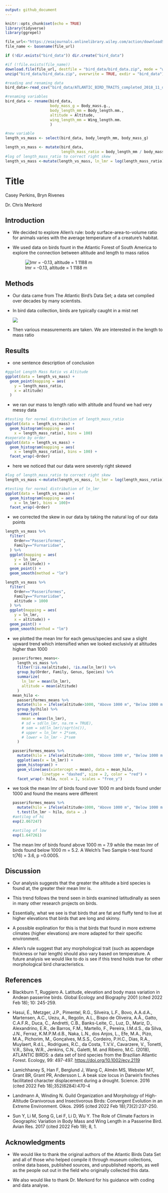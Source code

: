 ```yaml
---
output: github_document
---
```


```r
knitr::opts_chunk$set(echo = TRUE)
library(tidyverse)
library(ggrepel)

file_url<-"https://esajournals.onlinelibrary.wiley.com/action/downloadSupplement?doi=10.1002%2Fecy.2647&file=ecy2647-sup-0001-DataS1.zip"
file_name <- basename(file_url)

if (!dir.exists("bird_data")) dir.create("bird_data")

#if (!file.exists(file_name))
download.file(file_url, destfile = "bird_data/bird_data.zip", mode = "wb")
unzip("bird_data/bird_data.zip", overwrite = TRUE, exdir = "bird_data")

#reading and renaming data
bird_data<-read_csv("bird_data/ATLANTIC_BIRD_TRAITS_completed_2018_11_d05.csv")

#renaming variables 
bird_data <- rename(bird_data, 
                    body_mass_g = Body_mass.g., 
                    body_length_mm = Body_length.mm., 
                    altitude = Altitude, 
                    wing_length_mm = Wing_length.mm.
                    )

#new variable
length_vs_mass <- select(bird_data, body_length_mm, body_mass_g)

length_vs_mass <- mutate(bird_data, 
                         length_mass_ratio = body_length_mm / body_mass_g)
#log of length_mass_ratio to correct right skew 
length_vs_mass <-mutate(length_vs_mass, ln_lmr = log(length_mass_ratio))


```

# Title

Casey Perkins, Bryn Rivenes

Dr. Chris Merkord

## Introduction

-   We decided to explore Allen's rule: body surface-area-to-volume ratio for animals varies with the average temperature of a creature's habitat.

-   We used data on birds fount in the Atlantic Forest of South America to explore the connection between altitude and length to mass ratios

    ![lmr = -0.13, altitude = 1 1188 m](https://nas-national-prod.s3.amazonaws.com/Masked_Duck_KK_APA_2011_18324_145923_RonBielefeld.jpg "Masked Duck (Nomonyx dominicus)")

## Methods

-   Our data came from The Atlantic Bird's Data Set; a data set complied over decades by many scientists.

-   In bird data collection, birds are typically caught in a mist net

    ![](https://talesfromawanderingalbatross.files.wordpress.com/2013/06/mgwa-in-mist-net.jpg)

-   Then various measurements are taken. We are interested in the length to mass ratio

## Results

-   one sentence description of conclusion

```r
#ggplot Length Mass Ratio vs Altitude
ggplot(data = length_vs_mass) +
  geom_point(mapping = aes(
    y = length_mass_ratio, 
    x = altitude)
  )

```

-   we ran our mass to length ratio with altitude and found we had very messy data

```r
#testing for normal distribution of length_mass_ratio
ggplot(data = length_vs_mass) +
  geom_histogram(mapping = aes(
    x = length_mass_ratio), bins = 100)
#seperate by order
ggplot(data = length_vs_mass) +
  geom_histogram(mapping = aes(
    x = length_mass_ratio), bins = 100) +
  facet_wrap(~Order)
```

-   here we noticed that our data were severely right skewed

```r
#log of length_mass_ratio to correct right skew 
length_vs_mass <-mutate(length_vs_mass, ln_lmr = log(length_mass_ratio))

#testing for normal distribution of ln_lmr
ggplot(data = length_vs_mass) +
  geom_histogram(mapping = aes(
    x = ln_lmr), bins = 100)+ 
  facet_wrap(~Order)
```

-   we corrected the skew in our data by taking the natural log of our data points

```r
length_vs_mass %>% 
  filter(
    Order=="Passeriformes",
    Family=="Furnariidae",
  ) %>% 
  ggplot(mapping = aes(
    y = ln_lmr, 
    x = altitude)) +
  geom_point() +
  geom_smooth(method = "lm")

length_vs_mass %>% 
  filter(
    Order=="Passeriformes",
    Family=="Furnariidae",
    altitude > 1000
  ) %>% 
  ggplot(mapping = aes(
    y = ln_lmr, 
    x = altitude)) +
  geom_point() +
  geom_smooth(method = "lm")
```

-   we plotted the mean lmr for each genus/species and saw a slight upward trend which intensified when we looked exclusivly at altitudes higher than 1000

    ```r
    passeriformes_means<-
      length_vs_mass %>% 
      filter(!is.na(altitude), !is.na(ln_lmr)) %>% 
      group_by(Order, Family, Genus, Species) %>% 
      summarize(
        ln_lmr = mean(ln_lmr),
        altitude = mean(altitude)
      )  
    mean_hilo <-
      passeriformes_means %>% 
      mutate(hilo = ifelse(altitude>1000, "Above 1000 m", "Below 1000 m")) %>% 
      group_by(hilo) %>% 
      summarize(
        mean = mean(ln_lmr),
        # sd = sd(ln_lmr, na.rm = TRUE),
        # sem = sd(ln_lmr)/sqrt(n()),
        # upper = ln_lmr + 2*sem,
        # lower = ln_lmr - 2*sem
      )

    passeriformes_means %>% 
      mutate(hilo = ifelse(altitude>1000, "Above 1000 m", "Below 1000 m")) %>%
      ggplot(aes(x = ln_lmr)) +
      geom_histogram() +
      geom_vline(aes(xintercept = mean), data = mean_hilo,
                 linetype = "dashed", size = 2, color = "red") +
      facet_wrap(~ hilo, ncol = 1, scales = "free_y")

    ```

-   we took the mean lmr of birds found over 1000 m and birds found under 1000 and found the means were different

    ```r
    passeriformes_means %>% 
      mutate(hilo = ifelse(altitude>1000, "Above 1000 m", "Below 1000 m")) %>% 
      t.test(ln_lmr ~ hilo, data = .)
    #antilog of hi
    exp(2.067247)

    #antilog of low
    exp(1.647261)
    ```

-   The mean lmr of birds found above 1000 m = 7.9 while the mean lmr of birds found below 1000 m = 5.2. A Welch's Two Sample t-test found t(76) = 3.6, p =0.0005.

## Discussion 

-   Our analysis suggests that the greater the altitude a bird species is found at, the greater their mean lmr is.

-   This trend follows the trend seen in birds examined latitudinally as seen in many other research projects on birds.

-   Essentially, what we see is that birds that are fat and fluffy tend to live at higher elevations that birds that are long and skinny.

-   A possible explination for this is that birds that found in more extreme climates (higher elevations) are more adapted for their specific environment.

-    Allen's rule suggest that any morphological trait (such as appendage thickness or hair length) should also vary based on temperature. A future analysis we would like to do is see if this trend holds true for other morphological bird characteristics.  

## References

-   Blackburn T, Ruggiero A. Latitude, elevation and body mass variation in Andean passerine birds. Global Ecology and Biography 2001 (cited 2022 Feb 18); 10: 245-259.

-   Hasui, É., Metzger, J.P., Pimentel, R.G., Silveira, L.F., Bovo, A.A.d.A., Martensen, A.C., Uezu, A., Regolin, A.L., Bispo de Oliveira, A.Â., Gatto, C.A.F.R., Duca, C., Andretti, C.B., Banks-Leite, C., Luz, D., Mariz, D., Alexandrino, E.R., de Barros, F.M., Martello, F., Pereira, I.M.d.S., da Silva, J.N., Ferraz, K.M.P.M.d.B., Naka, L.N., dos Anjos, L., Efe, M.A., Pizo, M.A., Pichorim, M., Gonçalves, M.S.S., Cordeiro, P.H.C., Dias, R.A., Muylaert, R.d.L., Rodrigues, R.C., da Costa, T.V.V., Cavarzere, V., Tonetti, V.R., Silva, W.R., Jenkins, C.N., Galetti, M. and Ribeiro, M.C. (2018), ATLANTIC BIRDS: a data set of bird species from the Brazilian Atlantic Forest. Ecology, 99: 497-497. <https://doi.org/10.1002/ecy.2119>

-   Lamichhaney S, Han F, Berglund J, Wang C, Almén MS, Webster MT, Grant BR, Grant PR, Andersson L. A beak size locus in Darwin's finches facilitated character displacement during a drought. Science. 2016 (cited 2022 Feb 18);352(6284):470-4

-   Landmann A, Winding N. Guild Organization and Morphology of High-Altitude Granivorous and Insectivorous Birds: Convergent Evolution in an Extreme Environment. Oikos. 2995 (cited 2022 Feb 18);73(2):237-250.

-   Sun Y, Li M, Song G, Lei F, Li D, Wu Y. The Role of Climate Factors in Geographic Variation in Body Mass and Wing Length in a Passerine Bird. Avian Res. 2017 (cited 2022 Feb 19); 8, 1.

## Acknowledgments

-   We would like to thank the original authors of the Atlantic Birds Data Set and all of those who helped compile it through museum collections, online data bases, published sources, and unpublished reports, as well as the people out out in the field who originally collected this data.

-   We also would like to thank Dr. Merkord for his guidance with coding and data analyse.
